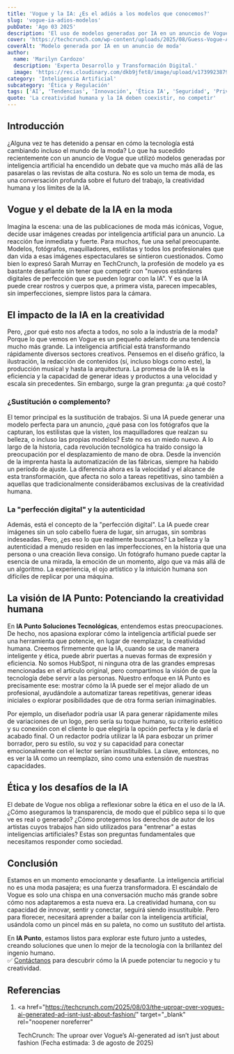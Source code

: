 ```yaml
---
title: 'Vogue y la IA: ¿Es el adiós a los modelos que conocemos?'
slug: 'vogue-ia-adios-modelos'
pubDate: 'Ago 03 2025'
description: 'El uso de modelos generadas por IA en un anuncio de Vogue desata un debate global sobre el futuro del trabajo, la creatividad humana y los límites de la inteligencia artificial en la industria de la moda y más allá.'
cover: 'https://techcrunch.com/wp-content/uploads/2025/08/Guess-Vogue-AI-ad-e1754077848136.jpg'
coverAlt: 'Modelo generada por IA en un anuncio de moda'
author:
  name: 'Marilyn Cardozo'
  description: 'Experta Desarrollo y Transformación Digital.'
  image: 'https://res.cloudinary.com/dkb9jfet8/image/upload/v1739923879/marilyn_s2mi4a.png'
category: 'Inteligencia Artificial'
subcategory: 'Ética y Regulación'
tags: ['AI', 'Tendencias', 'Innovación', 'Ética IA', 'Seguridad', 'Privacidad']
quote: 'La creatividad humana y la IA deben coexistir, no competir'
---
```


<h2 id="introduccion">Introducción</h2>

¿Alguna vez te has detenido a pensar en cómo la tecnología está cambiando incluso el mundo de la moda? Lo que ha sucedido recientemente con un anuncio de Vogue que utilizó modelos generadas por inteligencia artificial ha encendido un debate que va mucho más allá de las pasarelas o las revistas de alta costura. No es solo un tema de moda, es una conversación profunda sobre el futuro del trabajo, la creatividad humana y los límites de la IA.

<h2 id="vogue-y-el-debate-de-la-ia-en-la-moda">
  Vogue y el debate de la IA en la moda
</h2>

Imagina la escena: una de las publicaciones de moda más icónicas, Vogue, decide usar imágenes creadas por inteligencia artificial para un anuncio. La reacción fue inmediata y fuerte. Para muchos, fue una señal preocupante. Modelos, fotógrafos, maquilladores, estilistas y todos los profesionales que dan vida a esas imágenes espectaculares se sintieron cuestionados. Como bien lo expresó Sarah Murray en TechCrunch, la profesión de modelo ya es bastante desafiante sin tener que competir con "nuevos estándares digitales de perfección que se pueden lograr con la IA". Y es que la IA puede crear rostros y cuerpos que, a primera vista, parecen impecables, sin imperfecciones, siempre listos para la cámara.

<h2 id="el-impacto-de-la-ia-en-la-creatividad">
  El impacto de la IA en la creatividad
</h2>

Pero, ¿por qué esto nos afecta a todos, no solo a la industria de la moda? Porque lo que vemos en Vogue es un pequeño adelanto de una tendencia mucho más grande. La inteligencia artificial está transformando rápidamente diversos sectores creativos. Pensemos en el diseño gráfico, la ilustración, la redacción de contenidos (sí, incluso blogs como este), la producción musical y hasta la arquitectura. La promesa de la IA es la eficiencia y la capacidad de generar ideas y productos a una velocidad y escala sin precedentes. Sin embargo, surge la gran pregunta: ¿a qué costo?

<h3 id="sustitucion-o-complemento">¿Sustitución o complemento?</h3>

El temor principal es la sustitución de trabajos. Si una IA puede generar una modelo perfecta para un anuncio, ¿qué pasa con los fotógrafos que la capturan, los estilistas que la visten, los maquilladores que realzan su belleza, o incluso las propias modelos? Este no es un miedo nuevo. A lo largo de la historia, cada revolución tecnológica ha traído consigo la preocupación por el desplazamiento de mano de obra. Desde la invención de la imprenta hasta la automatización de las fábricas, siempre ha habido un período de ajuste. La diferencia ahora es la velocidad y el alcance de esta transformación, que afecta no solo a tareas repetitivas, sino también a aquellas que tradicionalmente considerábamos exclusivas de la creatividad humana.

<h3 id="perfeccion-digital">La "perfección digital" y la autenticidad</h3>

Además, está el concepto de la "perfección digital". La IA puede crear imágenes sin un solo cabello fuera de lugar, sin arrugas, sin sombras indeseadas. Pero, ¿es eso lo que realmente buscamos? La belleza y la autenticidad a menudo residen en las imperfecciones, en la historia que una persona o una creación lleva consigo. Un fotógrafo humano puede captar la esencia de una mirada, la emoción de un momento, algo que va más allá de un algoritmo. La experiencia, el ojo artístico y la intuición humana son difíciles de replicar por una máquina.

<h2 id="vision-ia-punto">
  La visión de IA Punto: Potenciando la creatividad humana
</h2>

En **IA Punto Soluciones Tecnológicas**, entendemos estas preocupaciones. De hecho, nos apasiona explorar cómo la inteligencia artificial puede ser una herramienta que potencie, en lugar de reemplazar, la creatividad humana. Creemos firmemente que la IA, cuando se usa de manera inteligente y ética, puede abrir puertas a nuevas formas de expresión y eficiencia. No somos HubSpot, ni ninguna otra de las grandes empresas mencionadas en el artículo original, pero compartimos la visión de que la tecnología debe servir a las personas. Nuestro enfoque en IA Punto es precisamente ese: mostrar cómo la IA puede ser el mejor aliado de un profesional, ayudándole a automatizar tareas repetitivas, generar ideas iniciales o explorar posibilidades que de otra forma serían inimaginables.

Por ejemplo, un diseñador podría usar IA para generar rápidamente miles de variaciones de un logo, pero sería su toque humano, su criterio estético y su conexión con el cliente lo que elegiría la opción perfecta y le daría el acabado final. O un redactor podría utilizar la IA para esbozar un primer borrador, pero su estilo, su voz y su capacidad para conectar emocionalmente con el lector serían insustituibles. La clave, entonces, no es ver la IA como un reemplazo, sino como una extensión de nuestras capacidades.

<h2 id="etica-desafios-ia">Ética y los desafíos de la IA</h2>

El debate de Vogue nos obliga a reflexionar sobre la ética en el uso de la IA. ¿Cómo aseguramos la transparencia, de modo que el público sepa si lo que ve es real o generado? ¿Cómo protegemos los derechos de autor de los artistas cuyos trabajos han sido utilizados para "entrenar" a estas inteligencias artificiales? Estas son preguntas fundamentales que necesitamos responder como sociedad.

<h2 id="conclusion">Conclusión</h2>

Estamos en un momento emocionante y desafiante. La inteligencia artificial no es una moda pasajera; es una fuerza transformadora. El escándalo de Vogue es solo una chispa en una conversación mucho más grande sobre cómo nos adaptaremos a esta nueva era. La creatividad humana, con su capacidad de innovar, sentir y conectar, seguirá siendo insustituible. Pero para florecer, necesitará aprender a bailar con la inteligencia artificial, usándola como un pincel más en su paleta, no como un sustituto del artista.

En **IA Punto**, estamos listos para explorar este futuro junto a ustedes, creando soluciones que unen lo mejor de la tecnología con la brillantez del ingenio humano.  
✅ <a href="https://www.iapunto.com/contacto" target="_blank" rel="noopener noreferrer">Contáctanos</a> para descubrir cómo la IA puede potenciar tu negocio y tu creatividad.

<h2 id="referencias">Referencias</h2>

1.  <a
      href="https://techcrunch.com/2025/08/03/the-uproar-over-vogues-ai-generated-ad-isnt-just-about-fashion/"
      target="_blank"
      rel="noopener noreferrer"
    >
      TechCrunch: The uproar over Vogue’s AI-generated ad isn’t just about
      fashion (Fecha estimada: 3 de agosto de 2025)
    </a>
